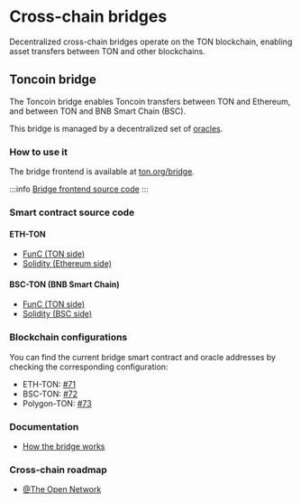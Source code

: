 
# Cross-chain bridges

Decentralized cross-chain bridges operate on the TON blockchain, enabling asset transfers between TON and other blockchains.

## Toncoin bridge

The Toncoin bridge enables Toncoin transfers between TON and Ethereum, and between TON and BNB Smart Chain (BSC).

This bridge is managed by a decentralized set of [oracles](/v3/documentation/infra/crosschain/bridge-addresses).

### How to use it

The bridge frontend is available at [ton.org/bridge](https://ton.org/bridge).

:::info
[Bridge frontend source code](https://github.com/ton-blockchain/bridge)
:::

### Smart contract source code

#### ETH-TON

- [FunC (TON side)](https://github.com/ton-blockchain/bridge-func)
- [Solidity (Ethereum side)](https://github.com/ton-blockchain/bridge-solidity/tree/eth_mainnet)

#### BSC-TON (BNB Smart Chain)

- [FunC (TON side)](https://github.com/ton-blockchain/bridge-func/tree/bsc)
- [Solidity (BSC side)](https://github.com/ton-blockchain/bridge-solidity/tree/bsc_mainnet)

### Blockchain configurations

You can find the current bridge smart contract and oracle addresses by checking the corresponding configuration:

- ETH-TON: [#71](https://github.com/ton-blockchain/ton/blob/35d17249e6b54d67a5781ebf26e4ee98e56c1e50/crypto/block/block.tlb#L738)
- BSC-TON: [#72](https://github.com/ton-blockchain/ton/blob/35d17249e6b54d67a5781ebf26e4ee98e56c1e50/crypto/block/block.tlb#L739)
- Polygon-TON: [#73](https://github.com/ton-blockchain/ton/blob/35d17249e6b54d67a5781ebf26e4ee98e56c1e50/crypto/block/block.tlb#L740)

### Documentation

- [How the bridge works](https://github.com/ton-blockchain/TIPs/issues/24)

### Cross-chain roadmap

- [@The Open Network](https://t.me/tonblockchain/146)

<Feedback />

